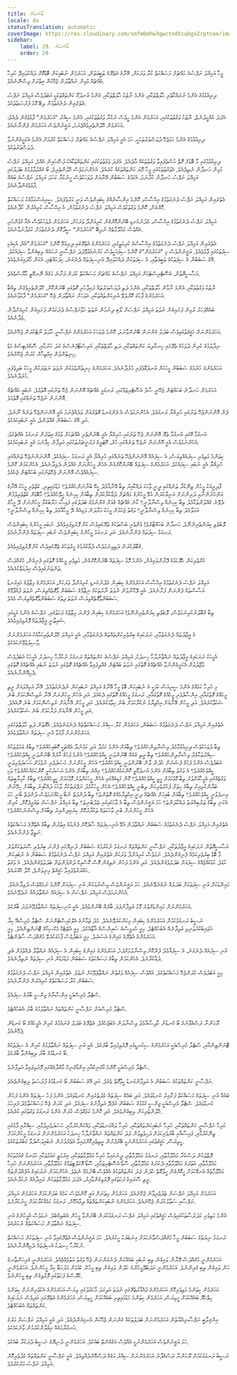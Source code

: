 ```yaml
---
title: ބޯކެނޑުން
locale: dv
statusTranslation: automatic
coverImage: https://res.cloudinary.com/xmfm6mhw3gwctndtcubgx2rptnae/image/upload/v1740468922/small_cover_tratado_de_psicologia_revolucionaria_a4c0dca4e0.webp
sidebar:
    label: 29. ބޯކެނޑުން
    order: 29
---
```

މީހާ އަމިއްލަ ނަފްސުގެ މައްޗަށް މަސައްކަތް ކުރާ ވަރަކަށް، އޭނާގެ އެތެރޭގެ ޠަބީޢަތުން، އަހަރެމެން ނުބައިކަން ބޮޑުކޮށް ދައްކުވައިދޭ ހުރިހާ އެއްޗެއް މުޅިން ނައްތާލަން ޖެހޭކަން އިތުރަށް ވިސްނޭނެއެވެ.

ދިރިއުޅުމުގެ އެންމެ ނުރައްކާތެރި ޙާލަތްތަކާއި، އެންމެ ނާޒުކު ޙާލަތްތަކާއި، އެންމެ އުނދަގޫ ކަންތައްތަކަކީ އަބަދުވެސް އަމިއްލަ ނަފްސު އެތެރެއިން ދެނެގަތުމަށް ލިބޭ މޮޅު ފުރުޞަތުތަކެވެ.

އެފަދަ އުއްމީދުނެތް، ނާޒުކު ވަގުތުތަކުގައި، އަހަރެމެން އެންމެ ހީވެސް ނުކުރާ ވަގުތުތަކުގައި، އެންމެ ސިއްރު "އަހަރެމެން" ފާޅުވެގެން ދެއެވެ؛ އަހަރެމެން ހޭލުންތެރިވެއްޖެނަމަ، ޔަޤީނުންވެސް އަހަރެމެން ފެންނާނެއެވެ.

ދިރިއުޅުމުގެ އެންމެ ހަމަޖެހޭ ދުވަސްވަރުތަކަކީ، ހަމަ އެއީ އަމިއްލަ ނަފްސުގެ މައްޗަށް މަސައްކަތް ކުރުމަށް އެންމެ އެކަށީގެންނުވާ ދުވަސްވަރުތަކެވެ.

ދިރިއުޅުމުގައި މާ ބޮޑަށް ގޮތް ހުސްވެފައިވާ ވަގުތުތަކެއް އާދެއެވެ. އެފަދަ ވަގުތުތަކުގައި ކަންތައްތަކާއެކު ފަސޭހައިން އެއްވެ، އަމިއްލަ ނަފްސު މުޅިން ހަނދާން ނެތިދެއެވެ. އެވަގުތުތަކުގައި މީހާ މޮޔަ ކަންތައްތަކެއް ކުރެއެވެ. އެހެންނަމަވެސް ހޭލުންތެރިވެ، ބޯ ގެއްލުވާލުމުގެ ބަދަލުގައި އަމިއްލަ ނަފްސު ހަނދާން ކުރާނަމަ، އެކަމުގެ ސަބަބުން އޭނާއަށް ދުވަހަކުވެސް ހީނުކުރާ ކަހަލަ އަމިއްލަ ނަފްސުގެ ބައެއް ފާޅުވެގެންދާނެއެވެ.

އެތެރެއިން އަމިއްލަ ނަފްސު ދެނެގަތުމުގެ އިޙްސާސް، ކޮންމެ އިންސާނެއްގެ ކިބައިންވެސް ވަނީ މަރުވެފައެވެ. ސީރިއަސްކަމާއެކު މަސައްކަތް ކޮށްގެން، ކޮންމެ ވަގުތަކުވެސް އަމިއްލަ ނަފްސު ދެނެގަތުމުން، އެ އިޙްސާސް ކުރިއެރުން ހޯދާނެއެވެ.

އަމިއްލަ ނަފްސު ދެނެގަތުމުގެ އިޙްސާސް، މެދުނުކެނޑި ބޭނުންކޮށްގެން ކުރިއަށްދާ ވަރަކަށް، އަހަރެމެން ދުވަހަކުވެސް އެއާ ގުޅުންހުރި އެއްވެސް މައުލޫމާތެއް ނުލިބޭ "އަހަރެމެން" ސީދާކޮށް ދެނެގަތުމަށް ކުޅަދާނަވާނެއެވެ.

އެތެރެއިން އަމިއްލަ ނަފްސު ދެނެގަތުމުގެ އިޙްސާސްގެ ކުރިމަތީގައި، އަހަރެމެންގެ އެތެރޭގައި ދިރިއުޅޭ ކޮންމެ "އަހަރެމެން"އެއް، އެކިއެކި ސިފަތަކުގައި ފާޅުވެއެވެ. ޔަޤީނުންވެސް މި "އަހަރެމެން"ގެ ކޮންމެ ސިފައަކީވެސް ކަށުނުއެޅުވޭފަދަ ނަފްސާނީ ރަހައެއް ލިބިގެންވާ ސިފައެކެވެ. އޭގެ ސަބަބުން އެ ސިފަތަކުގެ ޠަބީޢަތާއި، އެ ސިފަތަކުން ދައްކުވައިދޭ އުނިސިފަތައް ދެނެގަނެ، ހިފަހައްޓައި، އެކަން ހޯދައިގަނެވެއެވެ.

އަސާސީގޮތުން، އެސޮޓެރިސްޓަކަށް އަމިއްލަ ނަފްސުގެ މައްޗަށް މަސައްކަތް ކުރަން ފަށާނެ މަގެއް ނޭނގޭތީ މާޔޫސްވެއެވެ.

ނާޒުކު ވަގުތުތަކާއި، އެންމެ ނާމާން ޙާލަތްތަކާއި، އެންމެ ދަތި ދުވަސްވަރުތައް ފައިދާހުރި ގޮތުގައި ބޭނުންކޮށް، ހޭލުންތެރިވެގެން ތިއްބާ އަހަރެމެންގެ ފާހަގަ ކޮށްލެވޭ އުނިކަންތައްތަކާއި، އަވަހަށް ނައްތާލަން ޖެހޭ "އަހަރެމެން" ފާޅުވާނެއެވެ.

ބައެއްފަހަރު ރުޅިން ފަށައިގެން ނުވަތަ އަމިއްލަ ނަފްސަށް ލޯބި ދިނުމުން ނުވަތަ ހަވާނަފްސުގެ ދެރަކަމުން ފަށައިގެން ކުރިއަށްދާން ވެދާނެއެވެ.

އަހަރެމެންނަށް ހަޤީޤަތުގައިވެސް ބަދަލު ގެންނަން ބޭނުންވާނަމަ، ކޮންމެ ދުވަހަކު އަހަރެމެންގެ ނަފްސާނީ ޙާލަތު ނޯޓުކުރަން ޖެހޭނެއެވެ.

ނިދާލުމުގެ ކުރިން ދުވަހުގެ ތެރޭގައި ހިނގާދިޔަ ކަންތައްތަކާއި، ދަތި ހާލަތްތަކާއި، އަރިސްޓޯފެނެސްގެ ގަދަ ހުނުމާއި، ސޮކްރެޓިސްގެ މަޑު ހިނިތުންވުން އިމްތިޙާން ކުރަން ޖެހޭނެއެވެ.

އަހަރެމެންގެ ހުނުމުގެ ސަބަބުން މީހަކަށް އުނދަގޫވެފައި ހުރެދާނެއެވެ. އަހަރެމެންގެ ހިނިތުންވުމަކުން ނުވަތަ ނަޒަރަކުން މީހަކު ބަލިވެފައި ހުރެދާނެއެވެ.

އަހަރެމެން ހަނދާން ބަހައްޓަން ޖެހޭނީ ސާފު އެސޮޓެރިޒަމްގައި، ރަނގަޅީ އެއްޗެއް އޮންނަން ޖެހޭ ތަނުގައި އޮތުމެވެ، ނުބައީ އެއްޗެއް އޮންނަން ނުޖެހޭ ތަނެއްގައި އޮތުމެވެ.

ފެން އޮންނަންޖެހޭ ތަނުގައި ހުރިއްޔާ ރަނގަޅެވެ. އެހެންނަމަވެސް އެ ފެންގަނޑު ގޭތެރެއަށް ވަދެއްޖެނަމަ އެއީ އޮންނަންޖެހޭ ތަނެއް ނޫނެވެ، އަދި އޭގެ ސަބަބުން ގެއްލުންވެ، އެއީ ނުބައިކަމެކެވެ.

އުނގުޅާ ގޭގައި އުނގުޅާ ތެޔޮ އޮންނަން ޖެހޭ ތަނުގައި ހުރިއްޔާ އެއީ ބޭނުންތެރި އެއްޗަކަށް ވުމުގެ އިތުރުން ރަނގަޅު އެއްޗެކެވެ؛ އެހެންނަމަވެސް އެއީ އޮންނަން ނުޖެހޭ ތަނެއްގައި ހުރެ، ކޮޓަރީގެ ފަރުނީޗަރުތަކުގައި އަލިފާން ހިފާނަމަ އެއީ ނުބައިކަމެކެވެ.

ކިތަންމެ މަތިވެރި ސިފައެއްވިޔަސް، އެ ސިފައެއް އޮންނަންޖެހޭ ތަނެއްގައި ހުރިއްޔާ އެއީ ރަނގަޅު ސިފައެކެވެ. އޮންނަންނުޖެހޭ ތަނެއްގައި ހުރިއްޔާ އެއީ ނުބައި ސިފައެކެވެ. އަހަރެމެންގެ ސިފަތައް ބޭނުންކޮށްގެން އެހެން މީހުންނަށް ގެއްލުން ދެވިދާނެއެވެ. އެހެންކަމުން ކޮންމެ ސިފައެއްވެސް އޮންނަން ޖެހޭތަނުގައި ބަހައްޓަން ޖެހެއެވެ.

ފާދިރީއަކު މީހުން ޒިނޭކުރާ ތަނެއްގައި ދީނީ ވާހަކަ ދައްކާއިރު ތިބާ އޭނާއާމެދު ކީކޭ ބުނާނަންހެއްޔެވެ؟ މަޑުމައިތިރި، ކެތްތެރި މީހަކު އޭނާގެ އަންހެނުންނާއި ދަރިންނަށް އަނިޔާކުރަން އުޅޭ މީހުންގެ މައްޗަށް ދުޢާކުރާކުރުން ތިބާއަށް ކިހިނެއް ހީވޭހެއްޔެވެ؟ މާބޮޑަށް ކެތްތެރިވުމުން ދެވޭނެ ގެއްލުންތަކާމެދު ތިބާ ކިހިނެއް ވިސްނާލާނީ؟ ކާނެ އެއްޗެއް ގެއަށް ގެންނުމުގެ ބަދަލުގައި ފައިސާ ހަރާބުކުރާ މީހުންނަށް ދޭ މީހާގެ އަމަލާމެދު ތިބާ ކިހިނެއް ވިސްނާލާނީ؟ ވަގުތު ޖެހުމުން މީހަކު މަރާލަން ވަޅިއެއް ދޭ މީހާއާމެދު ތިބާ ކިހިނެއް ވިސްނާލާނީ؟

ލޮބުވެތި ކިޔުންތެރިންނޭވެ، ހަނދާން ބަހައްޓާށެވެ! ޅެންވެރި ބަސްތަކުގެ ތެރޭގައިވެސް ކުށް ފޮރުވިފައިވެއެވެ. ނުބައި މީހުންގެ ކިބައިންވެސް ރަނގަޅު ސިފަތައް ފެންނާނެއެވެ. އަދި ރަނގަޅު މީހުންގެ ކިބައިންވެސް ނުބައި ސިފަތައް ފެންނާނެއެވެ.

ޤަބޫލުކުރަން ދަތިވިނަމަވެސް ދުޢާކުރުމުގެ މީރުވަހުގެ ތެރޭގައިވެސް ކުށް ފޮރުވިފައިވެއެވެ.

ކުށްވެރިކަން ހެޔޮކަމުގެ ފޭރާންލައިގެން، އެންމެ މޮޅު ސިފަތައް ބޭނުންކޮށްގެން، މަތިވެރި މީހެއްގެ ގޮތުގައި ފެނިގެން، މުޤައްދަސް ތަންތަނުގައިވެސް ޚިދުމަތްކުރެއެވެ.

އަމިއްލަ ނަފްސު ދެނެގަތުމުގެ އިޙްސާސް އަހަރެމެންގެ ކިބައިން މެދުނުކެނޑި ކުރިއަށްދާ ވަރަކަށް، އަހަރެމެންގެ މިޒާޖުގެ މައިގަނޑު އަސާސްތައް ފެންނަން ފަށާނެއެވެ. އެއީ ލޭހޫނުވުން ނުވަތަ ނާރުތަކުގެ ނިޒާމްގެ ސަބަބުން ވާގޮތެއްވިޔަސް، ނުވަތަ ފުއްޕާމޭގެ ސަބަބުންވާގޮތެއްވިޔަސް ނުވަތަ ފިތުގެ ސަބަބުންވާގޮތެއްވިޔަސް މެއެވެ.

ތިބާ ޤަބޫލުނުކުރިނަމަވެސް، ލޮބުވެތި ކިޔުންތެރިންނޭވެ! އަހަރެމެންގެ ކިބައިން ފެންނަ މިޒާޖުގެ ފަހަތުގައި، ނަފްސުގެ އެންމެ އަޑީގައި ޝައިޠާނީ އީޖާދުތައް ފޮރުވިފައިވެއެވެ.

އެ އީޖާދުތައް ދެނެގަތުމާއި، ނަރަކައިގެ ބިރުވެރިކަންތައްތައް ދެނެގަތުމާއި، އެއީ އަމިއްލަ ހޭލުންތެރިކަމާއެކު އަހަރެމެންނަށް ވާސިލުވެވޭނެކަމެކެވެ.

އެމީހަކު ނަރަކައިގެ އީޖާދުތައް ނައްތާނުލާހާ ހިނދަކު، އަމިއްލަ ނަފްސުގެ ކަންތައްތައް ރަނގަޅު ނުކުރާހާ ހިނދަކު، އެމީހަކު އަބަދުވެސް ވުޖޫދުވުން އެކަށީގެންނުވާ އެއްޗެއްގެ ގޮތުގައި ނުވަތަ ބައްޓަން ގެއްލިފައިވާ އެއްޗެއްގެ ގޮތުގައި ނުވަތަ ނުބައި އެއްޗެއްގެ ގޮތުގައި ދެމިއޮންނާނެއެވެ.

މި ހުރިހާ ކަމެއްގެ އެންމެ ސީރިއަސް ކަމަކީ އެ ނުބައިކަން ބޮޑު މީހާ އޭނާގެ އަމިއްލަ ނުބައިކަން ނުދެނެގަތުމެވެ. އޭނާ އަމިއްލައަށް ރީތި މީހެއްގެ ގޮތުގައާއި، އިންސާފުވެރި މީހެއްގެ ގޮތުގައާއި، ރަނގަޅު މީހެއްގެ ގޮތުގައި ދެކެއެވެ. އަދި އެހެން މީހުންނަށް އޭނާ ނުވިސްނޭކަމަށް ބުނެ ޝަކުވާކުރެއެވެ. އަދި މީހުން އޭނާއަށް އިޙްތިރާމު ނުކުރާކަމަށް ބުނެ ހިތާމަކުރެއެވެ. އަދި މީހުން އޭނާއަށް ނުވިސްނޭކަމަށް ބުނެ ރޮއެއެވެ. އަދި މީހުން އޭނާއަށް ދަރާކަމަށް ބުނެ ޝަކުވާކުރެއެވެ.

އެތެރެއިން އަމިއްލަ ނަފްސު ދެނެގަތުމުގެ ސަބަބުން، އަހަރެމެން ކުރާ ސިއްރު މަސައްކަތްތައް ދެނެގަނެވެއެވެ. އެގޮތުން ދަތި ހާލަތްތަކުގައި އަހަރެމެންނަށް ފާޅުވާ އުނި ސިފަތައް ނައްތާލެވެއެވެ.

ތިބާ ދުވަހަކުވެސް ދިރިއުޅުމާމެދު ވިސްނާލިންހެއްޔެވެ؟ ތިބާއަށް އެންމެ ކަމުދާ އަދި ކަމުނުދާ އެއްޗަކީ ކޮބައިހެއްޔެވެ؟ ތިބާގެ ޢަމަލުތަކުގެ ސިއްރުތަކާމެދު ވިސްނާލިންހެއްޔެވެ؟ ތިބާ ރީތި ގެއެއް ބޭނުންވަނީ ކީއްވެހެއްޔެވެ؟ އެންމެ ފަހުގެ ކާރެއް ބޭނުންވަނީ ކީއްވެހެއްޔެވެ؟ އަބަދުވެސް އެންމެ ފަހުގެ ފެޝަނަށް ހެދުން ލާން ބޭނުންވަނީ ކީއްވެހެއްޔެވެ؟ އެހެން މީހުންނަށް ހަސަދަވެރި ނުވުމަށް ހަސަދަވެރިވަނީ ކީއްވެހެއްޔެވެ؟ އެ ވަގުތު ތިބާއަށް އެންމެ އުނދަގޫވީ ކޮންކަމެއްހެއްޔެވެ؟ އިއްޔެ ތިބާއަށް އެންމެ އަސަރުކުރީ ކޮންކަމެއްހެއްޔެވެ؟ ވަކި ވަގުތެއްގައި އެމީހާއަށްވުރެ ތިބާ މޮޅުކަމަށް ހީވީ ކީއްވެހެއްޔެވެ؟ ކޮން ގަޑިއެއްގައި އެހެން މީހަކަށްވުރެ މޮޅުކަމަށް ހީވީހެއްޔެވެ؟ ތިބާގެ ކާމިޔާބީތައް ބަޔާންކުރިއިރު ތިބާގެ ހިތަށް ފަޚުރުވެރިކަން ލިބުނީ ކީއްވެހެއްޔެވެ؟ އެހެން މީހަކާމެދު ނަފްރަތުކުރާ ވާހަކަ ދައްކާއިރު ތިބާއަށް ހިމޭނުން އިނދެވުނީ ކީއްވެހެއްޔެވެ؟ ތިބާއަށް ބުއިމަށް އެއްޗެއް ދިނީ އިޙްތިރާމެއްގެ ގޮތުންތަ؟ ތިބާ ދުންފަތް ނުބޯ މީހެއްނަމަވެސް ދުންފަތް ބޯނީ ހަމަ އެކަނި ތިބާގެ ތަރުބިއްޔަތު ދައްކާލަންތަ؟ ހަމަ ޔަޤީނުންވެސް ތިބާ އެ ވާހަކައިގައި ތެދުބުނިތަ؟ ތިބާ އަމިއްލަ ނަފްސަށް ތަޢުރީފުކޮށް، ކުރިން އެހެން މީހުންނަށް ބުނި ވާހަކަތައް ތަކުރާރުކޮށް ކިޔައިދިންއިރު ތިބާއަށް ވިސްނުނުހެއްޔެވެ؟

އެތެރެއިން އަމިއްލަ ނަފްސު ދެނެގަތުމުގެ ސަބަބުން ނައްތާލަން އުޅޭ އުނިސިފަތައް ސާފުކޮށް ފެނުމުގެ އިތުރުން ތިބާގެ އެތެރޭގެ މަސައްކަތުގެ ނަތީޖާ ފެންނާނެއެވެ.

އަސާސީގޮތުން ނަރަކައިގެ އީޖާދުތަކާއި، ނަފްސާނީ ކަންތައްތައް ރަނގަޅު ނުކުރުމުގެ ސަބަބުން ދުނިޔޭގައި ފެންނަ ބިރުވެރި ސޫރަތަކަށްވުރެ މާ ބޮޑު ބިރުވެރިކަމެއް ފެނިގެންދެއެވެ. ނަމަވެސް ކުރިއަށްދާ ވަރަކަށް އެތެރެއިން އަމިއްލަ ނަފްސު ދެނެގަތުމުގެ ސަބަބުން އެ ނުބައިކަން ކުޑަވެ، ކުޑަކުއްޖެއްގެ ސިފައަށް ބަދަލުވެގެންދެއެވެ. އަދި އެންމެ ފަހުން ނެތިގެން ގޮސް ކޮސްމިކް ދުންފުންޏަށް ބަދަލުވެގެންދެއެވެ. އެ ވަގުތު ހައްޔަރުވެފައިވާ ހަޤީޤަތް މިނިވަންވެ، ހޭލާ ހޭއަރައެވެ.

މައިންޑަކަށް އުނި ސިފަތަކަށް ބަދަލެއް ނުގެނެވޭނެއެވެ. ހަމަ ޔަޤީނުންވެސް ވިސްނުމަކުން އުނި ސިފައަށް ކޮންމެ ނަމެއްވެސް ދެވިދާނެއެވެ. އެހެންނަމަވެސް އަމިއްލަ ނަފްސަށް އެ ސިފައެއް ނައްތާލައެއް ނުދެވޭނެއެވެ.

އަހަރެމެންނަށް މައިންޑަށްވުރެ މޮޅު އަލިފާންފަދަ ބާރެއް ބޭނުންވެއެވެ. އެއީ އުނިސިފަތައް ނައްތާލެވޭނެފަދަ ބާރެކެވެ.

ނަސީބު ރަނގަޅުކަމުން އަހަރެމެންގެ ކިބައިން މިކަންކުރެވޭނެއެވެ. މެދު ޒަމާނުގެ އެލްކެމިސްޓުންނަށް ސްޓެލާ މެރިސްއޭ ކިޔާ އަޖައިބުކުރުވަނިވި އަލިފާނެއް އެބަހުއްޓެވެ. މިއީ ހެރމީސްގެ ސައިންސްގެ އާޒޯއެކެވެ. މިއީ އެޒްޓެކް މެކްސިކޯގެ ޓޮނަންޒިންއެވެ. މިއީ އަހަރެމެންގެ އެތެރޭގެ މައިންގެ އަސަރެވެ. މިއީ އަބަދުވެސް ފާހަގަކުރެވޭ މުޤައްދަސް ސާޕެންޓެވެ.

އުނި ސިފައެއް ދެނެގަނެ، އެ ސިފައާމެދު ފުންކޮށް ވިސްނާލުމަށްފަހު، އަހަރެމެންގެ މައިންގެ ކިބައިން އެ ސިފައެއް ނައްތާލާ ދެއްވުމަށް އެދި ދުޢާކުރާށެވެ. އެހެންކަމުން ތިބާގެ މަސައްކަތުގެ ސަބަބުން މަޑުމަޑުން އުނި ސިފަތައް ނެތިދާނެއެވެ.

މިއީ އަބަދުވެސް ކުރަންޖެހޭ މަސައްކަތެކެވެ. އެއްވެސް ސިފައެއް ވަގުތުން ނައްތާލެވޭކަށް ނެތެވެ. އެތެރެއިން އަމިއްލަ ނަފްސު ދެނެގަތުމުގެ ސަބަބުން ކުރާ މަސައްކަތުގެ ކުރިއެރުން ފެންނާނެއެވެ.

ސްޓެލާ މެރިސްއަކީ އިންސާނާގެ ޖިންސީ ބާރުގެ ސިފައެވެ.

ސްޓެލާ މެރިސްއަށް ނަފްސާނީ ކަންތައްތައް ނައްތާލުމުގެ ބާރު އެބަހުއްޓެވެ.

ޔޫހަންނާ ރަސްގެފާނުގެ ބޯ ކެނޑުނު ހާދިސާއާމެދު ވިސްނާލަން އެބަޖެހެއެވެ. އެތެރޭގެ ބަދަލު ގެނައުމުގެ ކުރިން އެމީހެއްގެ ބޯ ކެނޑެން ޖެހޭނެއެވެ.

ޓޮނަންޒިންއާއި، ސްޓެލާ މެރިސްއަކީ އަހަރެމެންގެ ސިކުނޑީގައި ފޮރުވިފައިވާ ބާރެކެވެ. އެއީ އުނި ސިފަތައް ނައްތާލުމުގެ ކުރިން އެ ސިފަތަކުގެ ބޯ ކެނޑުމުގެ ބާރު ލިބިގެންވާ ބާރެކެވެ.

ސްޓެލާ މެރިސްއަކީ ކޮންމެ އޯގަނިކްއާއި އިންއޯގަނިކް މާއްދާއެއްގައި ފޮރުވިފައިވާ އަލިފާނެވެ.

ނަފްސާނީ ކަންތައްތަކުގެ ސަބަބުން އެ އަލިފާންގަނޑު ހީވާގޮތް ވެއެވެ. އަދި އޭގެ ސަބަބުން ބޯ ކެނޑުމުގެ ފުރުސަތު ލިބިގެންދެއެވެ.

ބައެއް އުނި ސިފަތައް މަސައްކަތް ފަށާއިރު ކެނޑުވައެވެ. އަދި ބައެއް ސިފަތައް މެދުތެރެއިން ކެނޑުވައެވެ. އެންމެ ފަހު ސިފަތައް އެންމެ ފަހުން ކެނޑުވައެވެ. ސްޓެލާ މެރިސްއަކީ ޖިންސީ ގުޅުމުގެ ސަބަބުން އުފެދޭ އަލިފާނުގެ ސިފައެވެ. އަދި ކުރަން ޖެހޭ މަސައްކަތާމެދު ފުރިހަމަ ހޭލުންތެރިކަން ލިބިގެންވެއެވެ. އަދި ކޮންމެ ކަމެއްވެސް ކުރަން އެންމެ ރަނގަޅު ވަގުތުގައި ކުރެއެވެ.

ހުރިހާ ނަފްސާނީ ކަންތައްތަކާއި، ހުރިހާ ނުބައިކަންތައްތަކާއި، ހުރިހާ ލައްގަނޑުތަކާއި، ވައްކަންކުރުމާއި، ހަސަދަވެރިވުމާއި، ސިއްރާއި ފާޅުގައި ޒިނޭކުރުމާއި، ފައިސާއާއި ބާރުވެރިކަމަށް ދަހިވެތިވުން ފަދަ ކަންތައްތައް ނައްތާނުލާހާ ހިނދަކު އަހަރެމެންނަށް ރަނގަޅު މީހުންކަމަށް ހީވިޔަސް، ހަޤީޤަތުގައި އަހަރެމެންނަކީ ބޭރުފުށުން ރީތިތެރިކޮށްފައިވާ އެތެރެފުށުން ނުބައިވަސްދުވާ ގަބުރުތަކެކެވެ.

ފޮތްތަކުން ދަސްކުރާ މައުލޫމާތާއި، ރަނގަޅު މައުލޫމާތާއި، ދީނުގައިވާ ހުރިހާ މައުލޫމާތުތަކާއި، އިރުމަތީ ގައުމުތަކާއި ހުޅަނގު ޤައުމުތަކުގެ މައުލޫމާތާއި، އުތުރުގެ މައުލޫމާތާއި ދެކުނުގެ މައުލޫމާތާއި، ސޫޑޯ އެސޮޓެރިޒަމާއި، ސޫޑޯ އޮކަލްޓިޒަމްގެ މައުލޫމާތާއި، އަހަރެމެންނަށް ހުރިހާ މައުލޫމާތެއް އެނގޭކަމަށް ހީކޮށްގެން ހީލާގޮތް ހެދުން ފަދަ ކަންތައްތަކުގެ އެއްވެސް ބޭނުމެއް ނެތެވެ. އެހެންކަމުން ނަރަކައިގެ އުފެއްދުންތައް ރީތި ސޫރައިގެ ފަހަތުގައި ފޮރުވިގެންވާއިރު، އެފަދަ މައުލޫމާތުތަކުން ފައިދާއެއް ނުކުރާނެއެވެ.

އަހަރެމެން އަމިއްލަ ނަފްސަށް ތެދުވެރިވާން ޖެހޭނެއެވެ. އަހަރެމެން މިތަނަށް އައީ ކޮންމެވެސް ކަމެއް ބަލަންކަމަށް އަހަރެމެން އަމިއްލަ ނަފްސާއި ސުވާލުކުރަން ޖެހޭނެއެވެ. އަހަރެމެންގެ ނުބައިކަންތައްތައް ދިފާއުކޮށް، ރަނގަޅު ކަމެއްކުރާކަމަށް ހީނުކުރާށެވެ.

އެންމެ މަތިވެރި މަދަރުސާތަކުގައިވެސް ހަޤީޤަތުގައި އަމިއްލަ ނަފްސު ރަނގަޅުކުރަން ބޭނުންވާ މީހުން އެބަތިއްބެވެ. ނަމަވެސް އެމީހުންގެ އުނި ސިފަތައް ނައްތާލަން މަސައްކަތެއް ނުކުރެއެވެ.

ރަނގަޅު ނިޔަތުގެ ސަބަބުން މީހާ މުޤައްދަސްވާނެކަމަށް ގިނަބަޔަކު ހީކުރެއެވެ. ހަމަ ޔަޤީނުންވެސް އެތެރޭގައިވާ އުނި ސިފަތަކަށް މަސައްކަތް ނުކުރާހާ ހިނދަކު އެސިފަތައް ދެމިއޮންނާނެއެވެ.

އަހަރެމެންނީ މުޤައްދަސް ފޭރާން ލައިގެން ތިބި ނުބައި ބައެއްކަން ދެނެގަންނަން ޖެހޭ ވަގުތު އަތުވެއްޖެއެވެ. އަހަރެމެންނީ ގެރިހަންތާނގެ ހަން ލައިގެން ތިބި ގެރިންނެވެ. އަހަރެމެންނީ އަދަބުދޭމީހުންގެ ހެދުން ލައިގެން ތިބި މީހުން ކެއުމަށް މަރުހަބާ ކިޔާ މީހުންނެވެ. އަހަރެމެންނީ ކްރޮސްގެ ފަހަތުގައި ފޮރުވިގެން ތިބި މީހުންނެވެ.

އަހަރެމެން ކިތަންމެ މަތިވެރިކޮށް އަހަރެމެންގެ ފައްޅާރުތެރޭގައި ނުވަތަ އަލިގަދަ މާހައުލުގައި ވިޔަސް އަހަރެމެންގެ އެކުވެރިންނަށް ކިތަންމެ ހިތްހެޔޮ ބައެއްކަމަށް ހީވިޔަސް، އަހަރެމެން ކިތަންމެ މަޑުމައިތިރި ބައެއްކަމަށް ހީވިޔަސް، އަހަރެމެންގެ އެތެރޭގައި އަދިވެސް ނަރަކައިގެ ކަންތައްތައް އެބަހުއްޓެވެ.

އިންޤިލާބީ ނަފްސާނިއްޔާތުން އަހަރެމެންނަށް ބަދަލުތަކެއް ގެންނަން ޖެހޭކަން އެނގިގެންދެއެވެ. އަދި އެއީ އަމިއްލަ ނަފްސަށް މަރުގެ ހަނގުރާމައެއް އިޢުލާންކުރުމުން ވާނެކަމެކެވެ.

ހަމަ ޔަޤީނުންވެސް އަހަރެމެންނަކީ އެއްވެސް އަގެއްނެތް ބައެކެވެ. އަހަރެމެންނީ ދުނިޔޭގެ ނަސީބު ދެރަކުރާ ބައެކެވެ.

ނަސީބު ރަނގަޅުކަމުން ޔޫހަންނާ ރަސްގެފާނު އަހަރެމެންނަށް ސިއްރު މަގެއް ދަސްކޮށްދެއްވިއެވެ. އެއީ ނަފްސާނީ ކަންތައްތައް މެދުވެރިކޮށް އަމިއްލަ ނަފްސު މަރުކުރުމެވެ.
